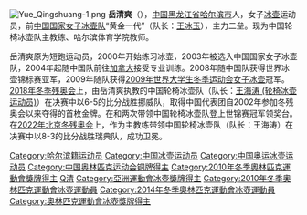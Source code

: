 [[File:Yue_Qingshuang-1.png|thumb]]
'''岳清爽'''（{{bd|1985年|10月7日|||catIdx=Y岳}}），[[中国|中国]][[黑龙江省|黑龙江省]][[哈尔滨市|哈尔滨市]]人，女子[[冰壶|冰壶]]运动员，前[[中国国家女子冰壶队|中国国家女子冰壶队]]“黄金一代”（队长：[[王冰玉|王冰玉]]），主力二垒。现为中国轮椅冰壶队主教练、哈尔滨体育学院教师。

岳清爽原为短跑运动员，2000年开始练习冰壶，2003年被选入中国国家女子冰壶队，2004年起随中国队前往[[加拿大|加拿大]]接受专业训练。2008年随中国队获得世界冰壶锦标赛亚军，2009年随队获得[[2009年世界大学生冬季运动会|2009年世界大学生冬季运动会]][[2009年冬季世界大学生运动会冰壶比赛|女子冰壶]]{{tsl|en|2009 World Women's Curling Championship|2009年世界冰壶锦标赛}}冠军。[[2018年冬季残奥会|2018年冬季残奥会]]上，由岳清爽执教的中国轮椅冰壶队（队长：[[王海涛_(轮椅冰壶运动员)|王海涛 (轮椅冰壶运动员)]]）在决赛中以6-5的比分战胜挪威队，取得中国代表团自2002年参加冬残奥会以来夺得的首枚金牌。在{{tsl|en|2019 World Wheelchair Curling Championship|2019年斯特灵}}和{{tsl|en|2021 World Wheelchair Curling Championship|2021年北京}}两次带领中国轮椅冰壶队登上世锦赛冠军领奖台。在[[2022年冬季残疾人奥林匹克运动会轮椅冰壶比赛|2022年北京冬残奥会]]上，作为主教练带领中国轮椅冰壶队（队长：王海涛）在决赛中以8-3的比分战胜瑞典队，成功卫冕。

{{China-sport-bio-stub}}
{{DEFAULTSORT: Yue Qingshuang}}
[[Category:哈尔滨籍运动员|Category:哈尔滨籍运动员]]
[[Category:中国冰壶运动员|Category:中国冰壶运动员]]
[[Category:中国奥运冰壶运动员|Category:中国奥运冰壶运动员]]
[[Category:中国奥林匹克运动会铜牌得主|Category:中国奥林匹克运动会铜牌得主]]
[[Category:2010年冬季奧林匹克運動會獎牌得主|Category:2010年冬季奧林匹克運動會獎牌得主]]
[[Category:岳姓|Q清]]
[[Category:亞洲運動會冰壺獎牌得主|Category:亞洲運動會冰壺獎牌得主]]
[[Category:2010年冬季奧林匹克運動會冰壺運動員|Category:2010年冬季奧林匹克運動會冰壺運動員]]
[[Category:2014年冬季奧林匹克運動會冰壺運動員|Category:2014年冬季奧林匹克運動會冰壺運動員]]
[[Category:奧林匹克運動會冰壺獎牌得主|Category:奧林匹克運動會冰壺獎牌得主]]